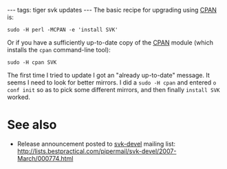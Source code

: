 ---
tags: tiger svk updates
---
The basic recipe for upgrading using [[CPAN]] is:

<pre>sudo -H perl -MCPAN -e 'install SVK'</pre>

Or if you have a sufficiently up-to-date copy of the [[CPAN]] module (which installs the <tt>cpan</tt> command-line tool):

<pre>sudo -H cpan SVK</pre>

The first time I tried to update I got an "already up-to-date" message. It seems I need to look for better mirrors. I did a <tt>sudo -H cpan</tt> and entered <tt>o conf init</tt> so as to pick some different mirrors, and then finally <tt>install SVK</tt> worked.

= See also =

* Release announcement posted to [[svk-devel]] mailing list: http://lists.bestpractical.com/pipermail/svk-devel/2007-March/000774.html
